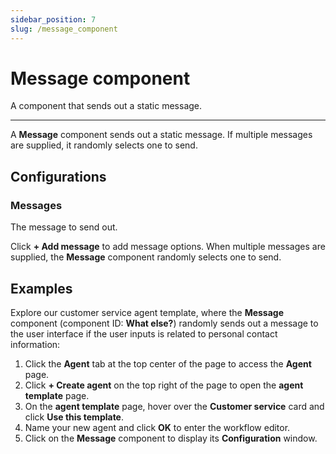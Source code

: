 ```yaml
---
sidebar_position: 7
slug: /message_component
---
```


# Message component

A component that sends out a static message.

---

A **Message** component sends out a static message. If multiple messages are supplied, it randomly selects one to send.

## Configurations

### Messages

The message to send out. 

Click **+ Add message** to add message options. When multiple messages are supplied, the **Message** component randomly selects one to send.

## Examples

Explore our customer service agent template, where the **Message** component (component ID: **What else?**) randomly sends out a message to the user interface if the user inputs is related to personal contact information:

1. Click the **Agent** tab at the top center of the page to access the **Agent** page.
2. Click **+ Create agent** on the top right of the page to open the **agent template** page.
3. On the **agent template** page, hover over the **Customer service** card and click **Use this template**.
4. Name your new agent and click **OK** to enter the workflow editor.
5. Click on the **Message** component to display its **Configuration** window.